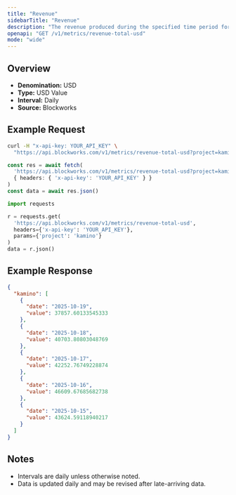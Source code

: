 ```yaml
---
title: "Revenue"
sidebarTitle: "Revenue"
description: "The revenue produced during the specified time period for given project."
openapi: "GET /v1/metrics/revenue-total-usd"
mode: "wide"
---
```


## Overview

- **Denomination:** USD
- **Type:** USD Value
- **Interval:** Daily
- **Source:** Blockworks

## Example Request

<CodeGroup>

```bash cURL
curl -H "x-api-key: YOUR_API_KEY" \
  "https://api.blockworks.com/v1/metrics/revenue-total-usd?project=kamino"
```

```typescript TypeScript
const res = await fetch(
  'https://api.blockworks.com/v1/metrics/revenue-total-usd?project=kamino',
  { headers: { 'x-api-key': 'YOUR_API_KEY' } }
)
const data = await res.json()
```

```python Python
import requests

r = requests.get(
  'https://api.blockworks.com/v1/metrics/revenue-total-usd',
  headers={'x-api-key': 'YOUR_API_KEY'},
  params={'project': 'kamino'}
)
data = r.json()
```

</CodeGroup>

## Example Response

```json
{
  "kamino": [
    {
      "date": "2025-10-19",
      "value": 37857.60133545333
    },
    {
      "date": "2025-10-18",
      "value": 40703.80803048769
    },
    {
      "date": "2025-10-17",
      "value": 42252.76749228874
    },
    {
      "date": "2025-10-16",
      "value": 46609.67685682738
    },
    {
      "date": "2025-10-15",
      "value": 43624.59118940217
    }
  ]
}
```

## Notes
- Intervals are daily unless otherwise noted.
- Data is updated daily and may be revised after late-arriving data.